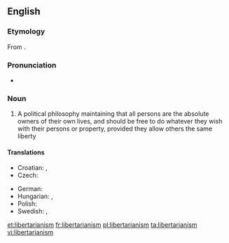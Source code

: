 ==English==
{{wikipedia}}

===Etymology===
From {{suffix|libertarian|ism}}.

===Pronunciation===
* {{a|UK}} {{IPA|/lɪbəˈtɛːɹɪənɪz(ə)m/}}

===Noun===
{{en-noun}}

# A political philosophy maintaining that all persons are the absolute owners of their own lives, and should be free to do whatever they wish with their persons or property, provided they allow others the same liberty

====Translations====
{{trans-top|political philosophy}}
* Croatian: {{t-|hr|libertarijanizam|m}}, {{t-|hr|slobodarstvo|n}}
* Czech: {{t-|cs|libertarianismus|m}}
{{trans-mid}}
* German: {{t-|de|Libertarismus}}
* Hungarian: {{t|hu|libertarianizmus}}, {{t|hu|libertarizmus}}
* Polish: {{t|pl|libertarianizm|m}}
* Swedish: {{t|sv|nyliberalism|n}}, {{t|sv|libertarianism|n}}
{{trans-bottom}}

[[et:libertarianism]]
[[fr:libertarianism]]
[[pl:libertarianism]]
[[ta:libertarianism]]
[[vi:libertarianism]]